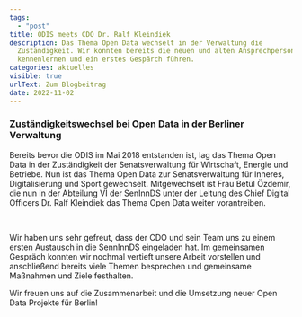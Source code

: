 ```yaml
---
tags:
  - "post"
title: ODIS meets CDO Dr. Ralf Kleindiek
description: Das Thema Open Data wechselt in der Verwaltung die
  Zuständigkeit. Wir konnten bereits die neuen und alten Ansprechpersonen
  kennenlernen und ein erstes Gespärch führen.
categories: aktuelles
visible: true
urlText: Zum Blogbeitrag
date: 2022-11-02
---
```


### Zuständigkeitswechsel bei Open Data in der Berliner Verwaltung

Bereits bevor die ODIS im Mai 2018 entstanden ist, lag das Thema Open Data in der Zuständigkeit der Senatsverwaltung für Wirtschaft, Energie und Betriebe. Nun ist das Thema Open Data zur Senatsverwaltung für Inneres, Digitalisierung und Sport gewechselt. Mitgewechselt ist Frau Betül Özdemir, die nun in der Abteilung VI der SenInnDS unter der Leitung des Chief Digital Officers Dr. Ralf Kleindiek das Thema Open Data weiter vorantreiben.


<ImageSection
  src="Odis_meets_CDO.png"
  caption="Gleich getwittert: Das gemeinsame Gruppenfoto im Büro des CDO"
  withShadow
/>

<br />

Wir haben uns sehr gefreut, dass der CDO und sein Team uns zu einem ersten Austausch in die SennInnDS eingeladen hat. Im gemeinsamen Gespräch konnten wir nochmal vertieft unsere Arbeit vorstellen und anschließend bereits viele Themen besprechen und gemeinsame Maßnahmen und Ziele festhalten.

Wir freuen uns auf die Zusammenarbeit und die Umsetzung neuer Open Data Projekte für Berlin!

